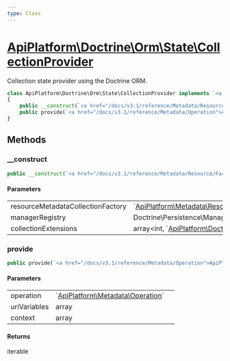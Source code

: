 ```yaml
---
type: Class
---
```


# [ApiPlatform\Doctrine\Orm\State\CollectionProvider](/docs/v3.1/reference/Doctrine/Orm/State/CollectionProvider)

Collection state provider using the Doctrine ORM.


```php
class ApiPlatform\Doctrine\Orm\State\CollectionProvider implements `<a href="/docs/v3.1/reference/State/ProviderInterface">ApiPlatform\State\ProviderInterface</a>`
{
    public __construct(`<a href="/docs/v3.1/reference/Metadata/Resource/Factory/ResourceMetadataCollectionFactoryInterface">ApiPlatform\Metadata\Resource\Factory\ResourceMetadataCollectionFactoryInterface</a>` $resourceMetadataCollectionFactory, Doctrine\Persistence\ManagerRegistry $managerRegistry, array<int, `<a href="/docs/v3.1/reference/Doctrine/Orm/Extension/QueryCollectionExtensionInterface">ApiPlatform\Doctrine\Orm\Extension\QueryCollectionExtensionInterface</a>`> $collectionExtensions)
    public provide(`<a href="/docs/v3.1/reference/Metadata/Operation">ApiPlatform\Metadata\Operation</a>` $operation, array $uriVariables, array $context): iterable
}
```
## Methods

### __construct



```php
public __construct(`<a href="/docs/v3.1/reference/Metadata/Resource/Factory/ResourceMetadataCollectionFactoryInterface">ApiPlatform\Metadata\Resource\Factory\ResourceMetadataCollectionFactoryInterface</a>` $resourceMetadataCollectionFactory, Doctrine\Persistence\ManagerRegistry $managerRegistry, array<int, `<a href="/docs/v3.1/reference/Doctrine/Orm/Extension/QueryCollectionExtensionInterface">ApiPlatform\Doctrine\Orm\Extension\QueryCollectionExtensionInterface</a>`> $collectionExtensions)
```

#### Parameters

<table><tbody>
<tr><td>resourceMetadataCollectionFactory</td><td>`<a href="/docs/v3.1/reference/Metadata/Resource/Factory/ResourceMetadataCollectionFactoryInterface">ApiPlatform\Metadata\Resource\Factory\ResourceMetadataCollectionFactoryInterface</a>`</td><td></td></tr><tr><td>managerRegistry</td><td>Doctrine\Persistence\ManagerRegistry</td><td></td></tr><tr><td>collectionExtensions</td><td>array&lt;int, `<a href="/docs/v3.1/reference/Doctrine/Orm/Extension/QueryCollectionExtensionInterface">ApiPlatform\Doctrine\Orm\Extension\QueryCollectionExtensionInterface</a>`&gt;</td><td></td></tr>
</tbody>
</table>

### provide



```php
public provide(`<a href="/docs/v3.1/reference/Metadata/Operation">ApiPlatform\Metadata\Operation</a>` $operation, array $uriVariables, array $context): iterable
```

#### Parameters

<table><tbody>
<tr><td>operation</td><td>`<a href="/docs/v3.1/reference/Metadata/Operation">ApiPlatform\Metadata\Operation</a>`</td><td></td></tr><tr><td>uriVariables</td><td>array</td><td></td></tr><tr><td>context</td><td>array</td><td></td></tr>
</tbody>
</table>

#### Returns

iterable
